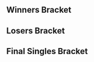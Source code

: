 {{DISPLAYTITLE:Òssom Fights 2015: Singles Bracket}}{{SetGame|melee}}
{{Òssom Fights Tabs|This=3}}
==Winners Bracket==
{{Template:64DEWBracketA
|tourneylink=Òssom Fights 2015
|tourneyname=Òssom Fights 2015
|column-width=135

|r1m1p1=Ice |r1m1p1flag=de |r1m1p1score=W |r1m1win=1
|r1m1p2=Bye |r1m1p2flag= |r1m1p2score=-
|r1m2p1=Angelfail |r1m2p1flag=be |r1m2p1score=2 |r1m2win=1
|r1m2p2=Marah |r1m2p2flag= |r1m2p2score=0
|r1m3p1=AvengerAngel |r1m3p1flag=it |r1m3p1score=W |r1m3win=1
|r1m3p2=Bye |r1m3p2flag= |r1m3p2score=-
|r1m4p1=JiM |r1m4p1flag=fr |r1m4p1score=W |r1m4win=1
|r1m4p2=Bye |r1m4p2flag= |r1m4p2score=-
|r1m5p1=Djagof |r1m5p1flag=fr |r1m5p1score=W |r1m5win=1
|r1m5p2=Bye |r1m5p2flag= |r1m5p2score=-
|r1m6p1=raxomukus |r1m6p1flag=se |r1m6p1score=W |r1m6win=1
|r1m6p2=Bye |r1m6p2flag= |r1m6p2score=-
|r1m7p1=Malmortis |r1m7p1flag=es |r1m7p1score=W |r1m7win=1
|r1m7p2=Bye |r1m7p2flag= |r1m7p2score=-
|r1m8p1=Kyo |r1m8p1flag= |r1m8p1score=W |r1m8win=1
|r1m8p2=Bye |r1m8p2flag= |r1m8p2score=-

|r1m9p1=Trifasia |r1m9p1flag=es |r1m9p1score=W |r1m9win=1
|r1m9p2=Bye |r1m9p2flag= |r1m9p2score=-
|r1m10p1=Razor Ramon |r1m10p1flag= |r1m10p1score=2 |r1m10win=1
|r1m10p2=$Kam |r1m10p2flag=es |r1m10p2score=1
|r1m11p1=LGuy |r1m11p1flag=fr |r1m11p1score=W |r1m11win=1
|r1m11p2=Bye |r1m11p2flag= |r1m11p2score=-
|r1m12p1=GaussBet |r1m12p1flag= |r1m12p1score=W |r1m12win=1
|r1m12p2=Bye |r1m12p2flag= |r1m12p2score=-
|r1m13p1=K-12 |r1m13p1flag=es |r1m13p1score=W |r1m13win=1
|r1m13p2=Bye |r1m13p2flag= |r1m13p2score=-
|r1m14p1=Eva-01 |r1m14p1flag= |r1m14p1score=0 |r1m14win=2
|r1m14p2=Etril |r1m14p2flag=fr |r1m14p2score=2
|r1m15p1=L lax |r1m15p1flag= |r1m15p1score=W |r1m15win=1
|r1m15p2=Bye |r1m15p2flag= |r1m15p2score=-
|r1m16p1=Helmet |r1m16p1flag= |r1m16p1score=W |r1m16win=1
|r1m16p2=Bye |r1m16p2flag= |r1m16p2score=-

|r1m17p1=Overtriforce |r1m17p1flag=es |r1m17p1score=W |r1m17win=1
|r1m17p2=Bye |r1m17p2flag= |r1m17p2score=-
|r1m18p1=Aephage |r1m18p1flag=fr |r1m18p1score=2 |r1m18win=1
|r1m18p2=Raulell |r1m18p2flag= |r1m18p2score=0
|r1m19p1=SchlimmShady |r1m19p1flag=de |r1m19p1score=W |r1m19win=1
|r1m19p2=Bye |r1m19p2flag= |r1m19p2score=-
|r1m20p1=Charby |r1m20p1flag=fr |r1m20p1score=W |r1m20win=1
|r1m20p2=Bye |r1m20p2flag= |r1m20p2score=-
|r1m21p1=Fauster |r1m21p1flag=fr |r1m21p1score=W |r1m21win=1
|r1m21p2=Bye |r1m21p2flag= |r1m21p2score=-
|r1m22p1=Pelotaz0 |r1m22p1flag=es |r1m22p1score=0 |r1m22win=2
|r1m22p2=ZCK |r1m22p2flag=fr |r1m22p2score=2
|r1m23p1=Daisuki |r1m23p1flag=es |r1m23p1score=W |r1m23win=1
|r1m23p2=Bye |r1m23p2flag= |r1m23p2score=-
|r1m24p1=Ksta |r1m24p1flag=es |r1m24p1score=W |r1m24win=1
|r1m24p2=Bye |r1m24p2flag= |r1m24p2score=-

|r1m25p1=Tekk |r1m25p1flag=fr |r1m25p1score=W |r1m25win=1
|r1m25p2=Bye |r1m25p2flag= |r1m25p2score=-
|r1m26p1=Surrealista |r1m26p1flag=es |r1m26p1score=0 |r1m26win=2
|r1m26p2=Brail_L2K |r1m26p2flag=us |r1m26p2score=2
|r1m27p1=Wiru |r1m27p1flag=es |r1m27p1score=W |r1m27win=1
|r1m27p2=Bye |r1m27p2flag= |r1m27p2score=-
|r1m28p1=Urulok |r1m28p1flag=es |r1m28p1score=W |r1m28win=1
|r1m28p2=Bye |r1m28p2flag= |r1m28p2score=-
|r1m29p1=Timi |r1m29p1flag=at |r1m29p1score=W |r1m29win=1
|r1m29p2=Bye |r1m29p2flag= |r1m29p2score=-
|r1m30p1=Roryx |r1m30p1flag=pt |r1m30p1score=0 |r1m30win=2
|r1m30p2=SaiX |r1m30p2flag=es |r1m30p2score=2
|r1m31p1=Plinci |r1m31p1flag=es |r1m31p1score=W |r1m31win=1
|r1m31p2=Bye |r1m31p2flag= |r1m31p2score=-
|r1m32p1=pudding |r1m32p1flag= |r1m32p1score=W |r1m32win=1
|r1m32p2=Bye |r1m32p2flag= |r1m32p2score=-

|r2m1p1=Ice |r2m1p1flag=de |r2m1p1score=2 |r2m1win=1
|r2m1p2=Angelfail |r2m1p2flag=be |r2m1p2score=0
|r2m2p1=AvengerAngel |r2m2p1flag=it |r2m2p1score=2 |r2m2win=1
|r2m2p2=JiM |r2m2p2flag=fr |r2m2p2score=1
|r2m3p1=Djagof |r2m3p1flag=fr |r2m3p1score=2 |r2m3win=1
|r2m3p2=raxomukus |r2m3p2flag=se |r2m3p2score=0
|r2m4p1=Malmortis |r2m4p1flag=es |r2m4p1score=2 |r2m4win=1
|r2m4p2=Kyo |r2m4p2flag= |r2m4p2score=0
|r2m5p1=Trifasia |r2m5p1flag=es |r2m5p1score=2 |r2m5win=1
|r2m5p2=Razor Ramon |r2m5p2flag= |r2m5p2score=0
|r2m6p1=LGuy |r2m6p1flag=fr |r2m6p1score=2 |r2m6win=1
|r2m6p2=GaussBet |r2m6p2flag= |r2m6p2score=0

|r2m7p1=K-12 |r2m7p1flag=es |r2m7p1score=2 |r2m7win=1
|r2m7p2=Etril |r2m7p2flag=fr |r2m7p2score=0
|r2m7p1char1=samus |r2m7p2char1=falco |r2m7p1stock1=2 |r2m7p2stock1=0 |r2m7win1=1 |r2m7stage1=Fountain of Dreams
|r2m7p1char2=samus |r2m7p2char2=falco |r2m7p1stock2=1 |r2m7p2stock2=0 |r2m7win2=1 |r2m7stage2=Pokémon Stadium
|r2m7p1char3= |r2m7p2char3= |r2m7p1stock3= |r2m7p2stock3= |r2m7win3= |r2m7stage3=
|r2m7p1char4= |r2m7p2char4= |r2m7p1stock4= |r2m7p2stock4= |r2m7win4= |r2m7stage4=
|r2m7p1char5= |r2m7p2char5= |r2m7p1stock5= |r2m7p2stock5= |r2m7win5= |r2m7stage5=
|r2m7date=
|r2m7finished=
|r2m7details={{BracketMatchDetails|comment=|preview=|lrthread=|vod=|interview=|recap=}}

|r2m8p1=L lax |r2m8p1flag= |r2m8p1score=2 |r2m8win=1
|r2m8p2=Helmet |r2m8p2flag= |r2m8p2score=0
|r2m9p1=Overtriforce |r2m9p1flag=es |r2m9p1score=2 |r2m9win=1
|r2m9p2=Aephage |r2m9p2flag=fr |r2m9p2score=1
|r2m10p1=SchlimmShady |r2m10p1flag=de |r2m10p1score=2 |r2m10win=1
|r2m10p2=Charby |r2m10p2flag=fr |r2m10p2score=0

|r2m11p1=Fauster |r2m11p1flag=fr |r2m11p1score=2 |r2m11win=1
|r2m11p2=ZCK |r2m11p2flag=fr |r2m11p2score=0
|r2m11p1char1=samus |r2m11p2char1=puff |r2m11p1stock1=2 |r2m11p2stock1=0 |r2m11win1=1 |r2m11stage1=Fountain of Dreams
|r2m11p1char2=samus |r2m11p2char2=puff |r2m11p1stock2=2 |r2m11p2stock2=0 |r2m11win2=1 |r2m11stage2=Battlefield
|r2m11p1char3= |r2m11p2char3= |r2m11p1stock3= |r2m11p2stock3= |r2m11win3= |r2m11stage3=
|r2m11p1char4= |r2m11p2char4= |r2m11p1stock4= |r2m11p2stock4= |r2m11win4= |r2m11stage4=
|r2m11p1char5= |r2m11p2char5= |r2m11p1stock5= |r2m11p2stock5= |r2m11win5= |r2m11stage5=
|r2m11date=
|r2m11finished=
|r2m11details={{BracketMatchDetails|comment=|preview=|lrthread=|vod=|interview=|recap=}}

|r2m12p1=Daisuki |r2m12p1flag=es |r2m12p1score=2 |r2m12win=1
|r2m12p2=Ksta |r2m12p2flag=es |r2m12p2score=1
|r2m12p1char1=cf |r2m12p2char1=sheik |r2m12p1stock1=0 |r2m12p2stock1=2 |r2m12win1=2 |r2m12stage1=Final Destination
|r2m12p1char2=cf |r2m12p2char2=sheik |r2m12p1stock2=2 |r2m12p2stock2=0 |r2m12win2=1 |r2m12stage2=Battlefield
|r2m12p1char3=cf |r2m12p2char3=sheik |r2m12p1stock3=2 |r2m12p2stock3=0 |r2m12win3=1 |r2m12stage3=Dream Land
|r2m12p1char4= |r2m12p2char4= |r2m12p1stock4= |r2m12p2stock4= |r2m12win4= |r2m12stage4=
|r2m12p1char5= |r2m12p2char5= |r2m12p1stock5= |r2m12p2stock5= |r2m12win5= |r2m12stage5=
|r2m12date=
|r2m12finished=
|r2m12details={{BracketMatchDetails|comment=|preview=|lrthread=|vod=|interview=|recap=}}

|r2m13p1=Tekk |r2m13p1flag=fr |r2m13p1score=2 |r2m13win=1
|r2m13p2=Brail_L2K |r2m13p2flag=us |r2m13p2score=0
|r2m14p1=Wiru |r2m14p1flag=es |r2m14p1score=2 |r2m14win=1
|r2m14p2=Urulok |r2m14p2flag=es |r2m14p2score=1
|r2m15p1=Timi |r2m15p1flag=at |r2m15p1score=2 |r2m15win=1
|r2m15p2=SaiX |r2m15p2flag=es |r2m15p2score=0
|r2m16p1=Plinci |r2m16p1flag=es |r2m16p1score=2 |r2m16win=1
|r2m16p2=pudding |r2m16p2flag= |r2m16p2score=0

|r3m1p1=Ice |r3m1p1flag=de |r3m1p1score=2 |r3m1win=1
|r3m1p2=AvengerAngel |r3m1p2flag=it |r3m1p2score=0
|r3m1p1char1=sheik |r3m1p2char1=falco |r3m1p1stock1= |r3m1p2stock1=0 |r3m1win1=1 |r3m1stage1=
|r3m1p1char2=sheik |r3m1p2char2=falco |r3m1p1stock2=3 |r3m1p2stock2=0 |r3m1win2=1 |r3m1stage2=Pokémon Stadium
|r3m1p1char3= |r3m1p2char3= |r3m1p1stock3= |r3m1p2stock3= |r3m1win3= |r3m1stage3=
|r3m1p1char4= |r3m1p2char4= |r3m1p1stock4= |r3m1p2stock4= |r3m1win4= |r3m1stage4=
|r3m1p1char5= |r3m1p2char5= |r3m1p1stock5= |r3m1p2stock5= |r3m1win5= |r3m1stage5=
|r3m1date=
|r3m1finished=
|r3m1details={{BracketMatchDetails|comment=|preview=|lrthread=|vod=|interview=|recap=}}

|r3m2p1=Djagof |r3m2p1flag=fr |r3m2p1score=0 |r3m2win=2
|r3m2p2=Malmortis |r3m2p2flag=es |r3m2p2score=2

|r3m3p1=Trifasia |r3m3p1flag=es |r3m3p1score=2 |r3m3win=1
|r3m3p2=LGuy |r3m3p2flag=fr |r3m3p2score=0
|r3m3p1char1=peach |r3m3p2char1=fox |r3m3p1stock1=2 |r3m3p2stock1=0 |r3m3win1=1 |r3m3stage1=Final Destination
|r3m3p1char2=peach |r3m3p2char2=fox |r3m3p1stock2=3 |r3m3p2stock2=0 |r3m3win2=1 |r3m3stage2=Yoshi's Story
|r3m3p1char3= |r3m3p2char3= |r3m3p1stock3= |r3m3p2stock3= |r3m3win3= |r3m3stage3=
|r3m3p1char4= |r3m3p2char4= |r3m3p1stock4= |r3m3p2stock4= |r3m3win4= |r3m3stage4=
|r3m3p1char5= |r3m3p2char5= |r3m3p1stock5= |r3m3p2stock5= |r3m3win5= |r3m3stage5=
|r3m3date=
|r3m3finished=
|r3m3details={{BracketMatchDetails|comment=|preview=|lrthread=|vod=|interview=|recap=}}

|r3m4p1=K-12 |r3m4p1flag=es |r3m4p1score=2 |r3m4win=1
|r3m4p2=L lax |r3m4p2flag= |r3m4p2score=1
|r3m4p1char1=dk |r3m4p2char1=fox |r3m4p1stock1=1 |r3m4p2stock1=0 |r3m4win1=1 |r3m4stage1=Yoshi's Story
|r3m4p1char2=dk |r3m4p2char2=fox |r3m4p1stock2=0 |r3m4p2stock2=1 |r3m4win2=2 |r3m4stage2=Pokémon Stadium
|r3m4p1char3=samus |r3m4p2char3=fox |r3m4p1stock3=4 |r3m4p2stock3=0 |r3m4win3=1 |r3m4stage3=Fountain of Dreams
|r3m4p1char4= |r3m4p2char4= |r3m4p1stock4= |r3m4p2stock4= |r3m4win4= |r3m4stage4=
|r3m4p1char5= |r3m4p2char5= |r3m4p1stock5= |r3m4p2stock5= |r3m4win5= |r3m4stage5=
|r3m4date=
|r3m4finished=
|r3m4details={{BracketMatchDetails|comment=|preview=|lrthread=|vod=|interview=|recap=}}

|r3m5p1=Overtriforce |r3m5p1flag=es |r3m5p1score=1 |r3m5win=2
|r3m5p2=SchlimmShady |r3m5p2flag=de |r3m5p2score=2
|r3m5p1char1=sheik |r3m5p2char1=mario |r3m5p1stock1=0 |r3m5p2stock1=2 |r3m5win1=2 |r3m5stage1=Final Destination
|r3m5p1char2=sheik |r3m5p2char2=mario |r3m5p1stock2=1 |r3m5p2stock2=0 |r3m5win2=1 |r3m5stage2=Dream Land
|r3m5p1char3=sheik |r3m5p2char3=mario |r3m5p1stock3=0 |r3m5p2stock3=2 |r3m5win3=2 |r3m5stage3=Final Destination
|r3m5p1char4= |r3m5p2char4= |r3m5p1stock4= |r3m5p2stock4= |r3m5win4= |r3m5stage4=
|r3m5p1char5= |r3m5p2char5= |r3m5p1stock5= |r3m5p2stock5= |r3m5win5= |r3m5stage5=
|r3m5date=
|r3m5finished=
|r3m5details={{BracketMatchDetails|comment=|preview=|lrthread=|vod=|interview=|recap=}}

|r3m6p1=Fauster |r3m6p1flag=fr |r3m6p1score=0 |r3m6win=2
|r3m6p2=Daisuki |r3m6p2flag=es |r3m6p2score=2

|r3m7p1=Tekk |r3m7p1flag=fr |r3m7p1score=2 |r3m7win=1
|r3m7p2=Wiru |r3m7p2flag=es |r3m7p2score=0
|r3m7p1char1=puff |r3m7p2char1=marth |r3m7p1stock1=2 |r3m7p2stock1=0 |r3m7win1=1 |r3m7stage1=Battlefield
|r3m7p1char2=puff |r3m7p2char2=marth |r3m7p1stock2=1 |r3m7p2stock2=0 |r3m7win2=1 |r3m7stage2=Pokémon Stadium
|r3m7p1char3= |r3m7p2char3= |r3m7p1stock3= |r3m7p2stock3= |r3m7win3= |r3m7stage3=
|r3m7p1char4= |r3m7p2char4= |r3m7p1stock4= |r3m7p2stock4= |r3m7win4= |r3m7stage4=
|r3m7p1char5= |r3m7p2char5= |r3m7p1stock5= |r3m7p2stock5= |r3m7win5= |r3m7stage5=
|r3m7date=
|r3m7finished=
|r3m7details={{BracketMatchDetails|comment=|preview=|lrthread=|vod=|interview=|recap=}}

|r3m8p1=Timi |r3m8p1flag=at |r3m8p1score=2 |r3m8win=1
|r3m8p2=Plinci |r3m8p2flag=es |r3m8p2score=0
|r3m8p1char1=falco |r3m8p2char1=sheik |r3m8p1stock1=3 |r3m8p2stock1=0 |r3m8win1=1 |r3m8stage1=Battlefield
|r3m8p1char2=falco |r3m8p2char2=sheik |r3m8p1stock2=2 |r3m8p2stock2=0 |r3m8win2=1 |r3m8stage2=Yoshi's Story
|r3m8p1char3= |r3m8p2char3= |r3m8p1stock3= |r3m8p2stock3= |r3m8win3= |r3m8stage3=
|r3m8p1char4= |r3m8p2char4= |r3m8p1stock4= |r3m8p2stock4= |r3m8win4= |r3m8stage4=
|r3m8p1char5= |r3m8p2char5= |r3m8p1stock5= |r3m8p2stock5= |r3m8win5= |r3m8stage5=
|r3m8date=
|r3m8finished=
|r3m8details={{BracketMatchDetails|comment=|preview=|lrthread=|vod=|interview=|recap=}}

|r4m1p1=Ice |r4m1p1flag=de |r4m1p1score=3 |r4m1win=1
|r4m1p2=Malmortis |r4m1p2flag=es |r4m1p2score=0
|r4m2p1=Trifasia |r4m2p1flag=es |r4m2p1score=3 |r4m2win=1
|r4m2p2=K-12 |r4m2p2flag=es |r4m2p2score=1
|r4m3p1=SchlimmShady |r4m3p1flag=de |r4m3p1score=3 |r4m3win=1
|r4m3p2=Daisuki |r4m3p2flag=es |r4m3p2score=2
|r4m4p1=Tekk |r4m4p1flag=fr |r4m4p1score=3 |r4m4win=1
|r4m4p2=Timi |r4m4p2flag=at |r4m4p2score=2

|r5m1p1=Ice |r5m1p1flag=de |r5m1p1score=3 |r5m1win=1
|r5m1p2=Trifasia |r5m1p2flag=es |r5m1p2score=2
|r5m1p1char1=fox |r5m1p2char1=peach |r5m1p1stock1=1 |r5m1p2stock1=0 |r5m1win1=1 |r5m1stage1=Battlefield
|r5m1p1char2=fox |r5m1p2char2=peach |r5m1p1stock2=0 |r5m1p2stock2=1 |r5m1win2=2 |r5m1stage2=Fountain of Dreams
|r5m1p1char3=fox |r5m1p2char3=peach |r5m1p1stock3=3 |r5m1p2stock3=0 |r5m1win3=1 |r5m1stage3=Pokémon Stadium
|r5m1p1char4=fox |r5m1p2char4=peach |r5m1p1stock4=0 |r5m1p2stock4=1 |r5m1win4=2 |r5m1stage4=Battlefield
|r5m1p1char5=fox |r5m1p2char5=peach |r5m1p1stock5=3 |r5m1p2stock5=0 |r5m1win5=1 |r5m1stage5=Yoshi's Story
|r5m1date=
|r5m1finished=
|r5m1details={{BracketMatchDetails|comment=|preview=|lrthread=|vod=|interview=|recap=}}

|r5m2p1=SchlimmShady |r5m2p1flag=de |r5m2p1score={{win}} |r5m2win=1
|r5m2p2=Tekk |r5m2p2flag=fr |r5m2p2score=DQ
|r5m2details={{BracketMatchDetails|comment=Tekk left prior to Top 8 due to the tournament running late.|preview=|lrthread=|vod=|interview=|recap=}}
}}

==Losers Bracket==
{{48DELBracketSmwA
|tourneylink=Òssom Fights 2015
|tourneyname=Òssom Fights 2015
|l1placement=33-48
|l2placement=25-32
|l3placement=17-24
|l4placement=13-16
|l5placement=9-12
|l6placement=7-8
|l7placement=5-6
|column-width=135

|l1m1p1=SaiX |l1m1p1flag=es |l1m1p1score=W |l1m1win=1
|l1m1p2=Bye |l1m1p2flag= |l1m1p2score=-
|l1m2p1=pudding |l1m2p1flag= |l1m2p1score=0 |l1m2win=2
|l1m2p2=Marah |l1m2p2flag= |l1m2p2score=2
|l1m3p1=Urulok |l1m3p1flag=es |l1m3p1score=W |l1m3win=1
|l1m3p2=Bye |l1m3p2flag= |l1m3p2score=-
|l1m4p1=Brail_L2K |l1m4p1flag=us |l1m4p1score=W |l1m4win=1
|l1m4p2=Bye |l1m4p2flag= |l1m4p2score=-
|l1m5p1=ZCK |l1m5p1flag=fr |l1m5p1score=W |l1m5win=1
|l1m5p2=Bye |l1m5p2flag= |l1m5p2score=-
|l1m6p1=Ksta |l1m6p1flag=es |l1m6p1score=0 |l1m6win=2
|l1m6p2=$Kam |l1m6p2flag=es |l1m6p2score=2
|l1m7p1=Aephage |l1m7p1flag=fr |l1m7p1score=W |l1m7win=1
|l1m7p2=Bye |l1m7p2flag= |l1m7p2score=-
|l1m8p1=Charby |l1m8p1flag=fr |l1m8p1score=1 |l1m8win=2
|l1m8p2=Eva-01 |l1m8p2flag= |l1m8p2score=2
|l1m9p1=Etril |l1m9p1flag=fr |l1m9p1score=W |l1m9win=1
|l1m9p2=Bye |l1m9p2flag= |l1m9p2score=-
|l1m10p1=Helmet |l1m10p1flag= |l1m10p1score=1 |l1m10win=2
|l1m10p2=Raulell |l1m10p2flag= |l1m10p2score=2
|l1m11p1=Razor Ramon |l1m11p1flag= |l1m11p1score=W |l1m11win=1
|l1m11p2=Bye |l1m11p2flag= |l1m11p2score=-
|l1m12p1=GaussBet |l1m12p1flag= |l1m12p1score=0 |l1m12win=2
|l1m12p2=Pelotaz0 |l1m12p2flag=es |l1m12p2score=2
|l1m13p1=raxomukus |l1m13p1flag=se |l1m13p1score=W |l1m13win=1
|l1m13p2=Bye |l1m13p2flag= |l1m13p2score=-
|l1m14p1=Kyo |l1m14p1flag= |l1m14p1score=2 |l1m14win=1
|l1m14p2=Surrealista |l1m14p2flag=es |l1m14p2score=0
|l1m15p1=Angelfail |l1m15p1flag=be |l1m15p1score=W |l1m15win=1
|l1m15p2=Bye |l1m15p2flag= |l1m15p2score=-
|l1m16p1=JiM |l1m16p1flag=fr |l1m16p1score=2 |l1m16win=1
|l1m16p2=Roryx |l1m16p2flag=pt |l1m16p2score=0

|l2m1p1=SaiX |l2m1p1flag=es |l2m1p1score=2 |l2m1win=1
|l2m1p2=Marah |l2m1p2flag= |l2m1p2score=0
|l2m2p1=Urulok |l2m2p1flag=es |l2m2p1score=0 |l2m2win=2
|l2m2p2=Brail_L2K |l2m2p2flag=us |l2m2p2score=2
|l2m3p1=ZCK |l2m3p1flag=fr |l2m3p1score=2 |l2m3win=1
|l2m3p2=$Kam |l2m3p2flag=es |l2m3p2score=0
|l2m4p1=Aephage |l2m4p1flag=fr |l2m4p1score=2 |l2m4win=1
|l2m4p2=Eva-01 |l2m4p2flag= |l2m4p2score=0
|l2m5p1=Etril |l2m5p1flag=fr |l2m5p1score=2 |l2m5win=1
|l2m5p2=Raulell |l2m5p2flag= |l2m5p2score=1
|l2m6p1=Razor Ramon |l2m6p1flag= |l2m6p1score=2 |l2m6win=1
|l2m6p2=Pelotaz0 |l2m6p2flag=es |l2m6p2score=1
|l2m7p1=raxomukus |l2m7p1flag=se |l2m7p1score=2 |l2m7win=1
|l2m7p2=Kyo |l2m7p2flag= |l2m7p2score=0
|l2m8p1=Angelfail |l2m8p1flag=be |l2m8p1score=0 |l2m8win=2
|l2m8p2=JiM |l2m8p2flag=fr |l2m8p2score=2

|l3m1p1=L lax |l3m1p1flag= |l3m1p1score=2 |l3m1win=1
|l3m1p2=SaiX |l3m1p2flag=es |l3m1p2score=1
|l3m2p1=LGuy |l3m2p1flag=fr |l3m2p1score=2 |l3m2win=1
|l3m2p2=Brail_L2K |l3m2p2flag=us |l3m2p2score=0
|l3m3p1=Djagof |l3m3p1flag=fr |l3m3p1score=0 |l3m3win=2
|l3m3p2=ZCK |l3m3p2flag=fr |l3m3p2score=2
|l3m4p1=AvengerAngel |l3m4p1flag=it |l3m4p1score=2 |l3m4win=1
|l3m4p2=Aephage |l3m4p2flag=fr |l3m4p2score=0
|l3m5p1=Plinci |l3m5p1flag=es |l3m5p1score=0 |l3m5win=2
|l3m5p2=Etril |l3m5p2flag=fr |l3m5p2score=2
|l3m6p1=Wiru |l3m6p1flag=es |l3m6p1score=1 |l3m6win=2
|l3m6p2=Razor Ramon |l3m6p2flag= |l3m6p2score=2
|l3m7p1=Fauster |l3m7p1flag=fr |l3m7p1score=2 |l3m7win=1
|l3m7p2=raxomukus |l3m7p2flag=se |l3m7p2score=1
|l3m8p1=Overtriforce |l3m8p1flag=es |l3m8p1score=2 |l3m8win=1
|l3m8p2=JiM |l3m8p2flag=fr |l3m8p2score=0

|l4m1p1=L lax |l4m1p1flag= |l4m1p1score=0 |l4m1win=2
|l4m1p2=LGuy |l4m1p2flag=fr |l4m1p2score=2
|l4m2p1=ZCK |l4m2p1flag=fr |l4m2p1score=2 |l4m2win=1
|l4m2p2=AvengerAngel |l4m2p2flag=it |l4m2p2score=1
|l4m3p1=Etril |l4m3p1flag=fr |l4m3p1score=2 |l4m3win=1
|l4m3p2=Razor Ramon |l4m3p2flag= |l4m3p2score=1
|l4m4p1=Fauster |l4m4p1flag=fr |l4m4p1score=0 |l4m4win=2
|l4m4p2=Overtriforce |l4m4p2flag=es |l4m4p2score=2

|l5m1p1=Daisuki |l5m1p1flag=es |l5m1p1score=3 |l5m1win=1
|l5m1p2=LGuy |l5m1p2flag=fr |l5m1p2score=2
|l5m2p1=Timi |l5m2p1flag=at |l5m2p1score=3 |l5m2win=1
|l5m2p2=ZCK |l5m2p2flag=fr |l5m2p2score=1
|l5m3p1=Malmortis |l5m3p1flag=es |l5m3p1score=3 |l5m3win=1
|l5m3p2=Etril |l5m3p2flag=fr |l5m3p2score=1
|l5m4p1=K-12 |l5m4p1flag=es |l5m4p1score=1 |l5m4win=2
|l5m4p2=Overtriforce |l5m4p2flag=es |l5m4p2score=3

|l6m1p1=Daisuki |l6m1p1flag=es |l6m1p1score=0 |l6m1win=2
|l6m1p2=Timi |l6m1p2flag=at |l6m1p2score=3
|l6m1p1char1=cf |l6m1p2char1=falco |l6m1p1stock1=0 |l6m1p2stock1=3 |l6m1win1=2 |l6m1stage1=Battlefield
|l6m1p1char2=cf |l6m1p2char2=falco |l6m1p1stock2=0 |l6m1p2stock2=2 |l6m1win2=2 |l6m1stage2=Yoshi's Story
|l6m1p1char3=cf |l6m1p2char3=falco |l6m1p1stock3=0 |l6m1p2stock3=1 |l6m1win3=2 |l6m1stage3=Dream Land
|l6m1p1char4= |l6m1p2char4= |l6m1p1stock4= |l6m1p2stock4= |l6m1win4= |l6m1stage4=
|l6m1p1char5= |l6m1p2char5= |l6m1p1stock5= |l6m1p2stock5= |l6m1win5= |l6m1stage5=
|l6m1date=
|l6m1finished=
|l6m1details={{BracketMatchDetails|comment=|preview=|lrthread=|vod=|interview=|recap=}}

|l6m2p1=Malmortis |l6m2p1flag=es |l6m2p1score= |l6m2win=2
|l6m2p2=Overtriforce |l6m2p2flag=es |l6m2p2score={{win}}

|l7m1p1=Trifasia |l7m1p1flag=es |l7m1p1score=3 |l7m1win=1
|l7m1p2=Timi |l7m1p2flag=at |l7m1p2score=1
|l7m1p1char1=peach |l7m1p2char1=falco |l7m1p1stock1=2 |l7m1p2stock1=0 |l7m1win1=1 |l7m1stage1=Fountain of Dreams
|l7m1p1char2=peach |l7m1p2char2=falco |l7m1p1stock2=2 |l7m1p2stock2=0 |l7m1win2=1 |l7m1stage2=Pokémon Stadium
|l7m1p1char3=peach |l7m1p2char3=falco |l7m1p1stock3=0 |l7m1p2stock3=1 |l7m1win3=2 |l7m1stage3=Yoshi's Story
|l7m1p1char4=peach |l7m1p2char4=falco |l7m1p1stock4=2 |l7m1p2stock4=0 |l7m1win4=1 |l7m1stage4=Final Destination
|l7m1p1char5= |l7m1p2char5= |l7m1p1stock5= |l7m1p2stock5= |l7m1win5= |l7m1stage5=
|l7m1date=
|l7m1finished=
|l7m1details={{BracketMatchDetails|comment=|preview=|lrthread=|vod=|interview=|recap=}}

|l7m2p1=Tekk |l7m2p1flag=fr |l7m2p1score=DQ |l7m2win=2
|l7m2p2=Overtriforce |l7m2p2flag=es |l7m2p2score={{win}}
|l7m2details={{BracketMatchDetails|comment=Tekk left prior to Top 8 due to the tournament running late.|preview=|lrthread=|vod=|interview=|recap=}}
}}
<onlyinclude>
==Final Singles Bracket==
{{DEFinalSmwBracket
|tourneylink=Òssom Fights 2015
|tourneyname=Òssom Fights 2015
|l1placement=4
|r2placement=3
|r3loserplacement=2
|r3winnerplacement=1
|column-width=200

<!-- FROM WINNERS -->
|r1m1p1=Ice |r1m1p1flag=de |r1m1p1score=3
|r1m1p2=SchlimmShady |r1m1p2flag=de |r1m1p2score=0
|r1m1win=1
|r1m1p1char1=fox |r1m1p1stock1=2 |r1m1p2char1=mario |r1m1p2stock1=0 |r1m1win1=1 |r1m1stage1=Battlefield 
|r1m1p1char2=fox |r1m1p1stock2=3 |r1m1p2char2=mario |r1m1p2stock2=0 |r1m1win2=1 |r1m1stage2=Final Destination
|r1m1p1char3=fox |r1m1p1stock3=3 |r1m1p2char3=mario |r1m1p2stock3=0 |r1m1win3=1 |r1m1stage3=Final Destination
|r1m1p1char4= |r1m1p1stock4= |r1m1p2char4= |r1m1p2stock4= |r1m1win4= |r1m1stage4=
|r1m1p1char5= |r1m1p1stock5= |r1m1p2char5= |r1m1p2stock5= |r1m1win5= |r1m1stage5=
|r1m1date=
|r1m1finished=
|r1m1details={{BracketMatchDetails
|vod=
|preview= 
|lrthread=
|interview=
|recap=
|comment=
|live=
}}

<!-- FROM LOSERS -->
|l1m1p1=Trifasia |l1m1p1flag=es |l1m1p1score=3
|l1m1p2=Overtriforce |l1m1p2flag=es |l1m1p2score=1
|l1m1win=1
|l1m1p1char1=peach |l1m1p1stock1=2 |l1m1p2char1=sheik |l1m1p2stock1=0 |l1m1win1=1 |l1m1stage1=Dream Land 
|l1m1p1char2=peach |l1m1p1stock2=3 |l1m1p2char2=sheik |l1m1p2stock2=0 |l1m1win2=1 |l1m1stage2=Final Destination
|l1m1p1char3=peach |l1m1p1stock3=0 |l1m1p2char3=sheik |l1m1p2stock3=1 |l1m1win3=2 |l1m1stage3=Yoshi's Story
|l1m1p1char4=peach |l1m1p1stock4=1 |l1m1p2char4=sheik |l1m1p2stock4=0 |l1m1win4=1 |l1m1stage4=Dream Land
|l1m1p1char5= |l1m1p1stock5= |l1m1p2char5= |l1m1p2stock5= |l1m1win5= |l1m1stage5=
|l1m1date=
|l1m1finished=
|l1m1details={{BracketMatchDetails
|vod=https://www.youtube.com/watch?v=duBcWc8owWk
|preview= 
|lrthread=
|interview=
|recap=
|comment=
|live=
}}

<!-- LOSERS FINALS -->
|r2m1p1=SchlimmShady |r2m1p1flag=de |r2m1p1score=0
|r2m1p2=Trifasia |r2m1p2flag=es |r2m1p2score=3
|r2m1win=2
|r2m1p1char1=mario |r2m1p1stock1=0 |r2m1p2char1=peach |r2m1p2stock1=1 |r2m1win1=2 |r2m1stage1=Final Destination 
|r2m1p1char2=mario |r2m1p1stock2=0 |r2m1p2char2=peach |r2m1p2stock2=2 |r2m1win2=2 |r2m1stage2=Pokémon Stadium
|r2m1p1char3=mario |r2m1p1stock3=0 |r2m1p2char3=peach |r2m1p2stock3=2 |r2m1win3=2 |r2m1stage3=Final Destination
|r2m1p1char4= |r2m1p1stock4= |r2m1p2char4= |r2m1p2stock4= |r2m1win4= |r2m1stage4=
|r2m1p1char5= |r2m1p1stock5= |r2m1p2char5= |r2m1p2stock5= |r2m1win5= |r2m1stage5=
|r2m1date=
|r2m1finished=
|r2m1details={{BracketMatchDetails
|vod=https://www.youtube.com/watch?v=sUoN184GIk8
|preview= 
|lrthread=
|interview=
|recap=
|comment=
|live=
}}

<!-- GRAND FINALS -->
|r3m1p1=Ice |r3m1p1flag=de |r3m1p1score=3
|r3m1p2=Trifasia |r3m1p2flag=es |r3m1p2score=1
|r3m1win=1
|r3m1p1char1=fox |r3m1p1stock1=2 |r3m1p2char1=peach |r3m1p2stock1=0 |r3m1win1=1 |r3m1stage1=Battlefield
|r3m1p1char2=fox |r3m1p1stock2=0 |r3m1p2char2=peach |r3m1p2stock2=2 |r3m1win2=2 |r3m1stage2=Fountain of Dreams
|r3m1p1char3=fox |r3m1p1stock3=2 |r3m1p2char3=peach |r3m1p2stock3=0 |r3m1win3=1 |r3m1stage3=Pokémon Stadium
|r3m1p1char4=fox |r3m1p1stock4=1 |r3m1p2char4=peach |r3m1p2stock4=0 |r3m1win4=1 |r3m1stage4=Dream Land
|r3m1p1char5= |r3m1p1stock5= |r3m1p2char5= |r3m1p2stock5= |r3m1win5= |r3m1stage5=

|r3m2p1char1= |r3m2p1stock1= |r3m2p2char1= |r3m2p2stock1= |r3m2win1= |r3m2stage1=
|r3m2p1char2= |r3m2p1stock2= |r3m2p2char2= |r3m2p2stock2= |r3m2win2= |r3m2stage2=
|r3m2p1char3= |r3m2p1stock3= |r3m2p2char3= |r3m2p2stock3= |r3m2win3= |r3m2stage3=
|r3m2p1char4= |r3m2p1stock4= |r3m2p2char4= |r3m2p2stock4= |r3m2win4= |r3m2stage4=
|r3m2p1char5= |r3m2p1stock5= |r3m2p2char5= |r3m2p2stock5= |r3m2win5= |r3m2stage5=
|r3m1date=
|r3m1finished=
|r3m1details={{BracketMatchDetails
|vod=https://www.youtube.com/watch?v=GICfZkihqN0
|preview= 
|lrthread=
|interview=
|recap=
|comment=
|live=
}}
}}
</onlyinclude>
